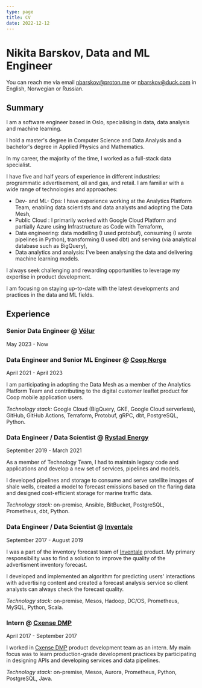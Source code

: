 ```yaml
---
type: page
title: CV
date: 2022-12-12
---
```


# Nikita Barskov, Data and ML Engineer

You can reach me via email [nbarskov@proton.me](mailto:nbarskov@proton.me)
or [nbarskov@duck.com](mailto:nbarskov@duck.com) in English, Norwegian or
Russian.

## Summary

I am a software engineer based in Oslo, specialising in data,
data analysis and machine learning.

I hold a master's degree in Computer Science and Data Analysis
and a bachelor's degree in Applied Physics and Mathematics.

In my career, the majority of the time, I worked as a full-stack
data specialist.

I have five and half years of experience in different industries:
programmatic advertisement, oil and gas, and retail.
I am familiar with a wide range of technologies and approaches:

-   Dev- and ML- Ops: I have experience working at the Analytics Platform Team,
    enabling data scientists and data analysts and adopting the Data Mesh,
-   Public Cloud : I primarily worked with Google Cloud Platform and
    partially Azure using Infrastructure as Code with Terraform,
-   Data engineering: data modelling (I used protobuf), consuming (I wrote
    pipelines in Python), transforming (I used dbt) and serving (via analytical
    database such as BigQuery),
-   Data analytics and analysis: I've been analysing the data and delivering
    machine learning models.

I always seek challenging and rewarding opportunities to leverage my expertise in product development.

I am focusing on staying up-to-date with the latest developments and practices in the data and ML fields.

## Experience

### Senior Data Engineer @ [Völur][volur]

May 2023 - Now

### Data Engineer and Senior ML Engineer @ [Coop Norge][coop-norge]

April 2021 - April 2023

I am participating in adopting the Data Mesh as a member of
the Analytics Platform Team and contributing to the digital
customer leaflet product for Coop mobile application users.

_Technology stack:_ Google Cloud (BigQuery, GKE, Google Cloud
serverless), GitHub, GitHub Actions, Terraform, Protobuf, gRPC,
dbt, PostgreSQL, Python.

### Data Engineer / Data Scientist @ [Rystad Energy][rystad-energy]

September 2019 - March 2021

As a member of Technology Team, I had to maintain legacy code
and applications and develop a new set of services,
pipelines and models.

I developed pipelines and storage to consume and serve satellite
images of shale wells, created a model to forecast emissions
based on the flaring data and designed cost-efficient storage
for marine traffic data.

_Technology stack:_ on-premise, Ansible, BitBucket, PostgreSQL, Prometheus, dbt, Python.

### Data Engineer / Data Scientist @ [Inventale][inventale]

September 2017 - August 2019

I was a part of the inventory forecast team of
[Inventale][inventale] product. My primary responsibility
was to find a solution to improve the quality
of the advertisment inventory forecast.

I developed and implemented an algorithm for predicting users'
interactions with advertising content and created a forecast analysis
service so client analysts can always check the forecast quality.

_Technology stack:_ on-premise, Mesos, Hadoop, DC/OS, Prometheus,
MySQL, Python, Scala.

### Intern @ [Cxense DMP][cxense-dmp]

April 2017 - September 2017

I worked in [Cxense DMP][cxense-dmp] product development team as an intern.
My main focus was to learn production-grade development practices by
participating in designing APIs and developing services and data pipelines.

_Technology stack:_ on-premise, Mesos, Aurora, Prometheus, Python,
PostgreSQL, Java.

[volur]: https://volur.no
[coop-norge]: https://coop.no/
[rystad-energy]: https://www.rystadenergy.com/
[inventale]: https://inventale.com/en/
[cxense-dmp]: https://piano.io/product/dmp/

